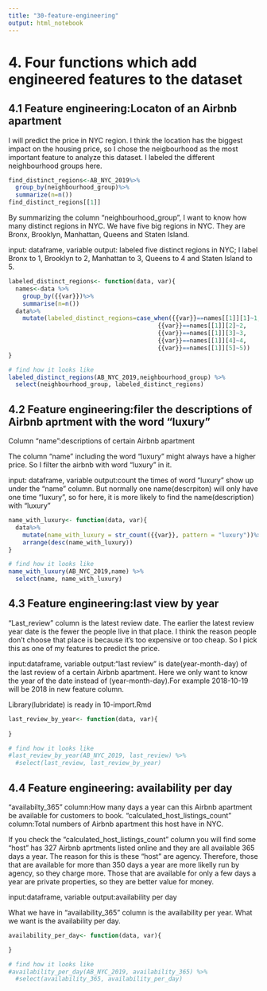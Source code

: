 ```yaml
---
title: "30-feature-engineering"
output: html_notebook
---
```


# 4. Four functions which add engineered features to the dataset

## 4.1 Feature engineering:Locaton of an Airbnb apartment 
I will predict the price in NYC region. I think the location has the biggest impact on the housing price, so I chose the neigbourhood as the most important feature to analyze this dataset. I labeled the different neighbourhood groups here.
```r
find_distinct_regions<-AB_NYC_2019%>%
  group_by(neighbourhood_group)%>%
  summarize(n=n())
find_distinct_regions[[1]]
```
By summarizing the column "neighbourhood_group", I want to know how many distinct regions in NYC. We have five big regions in NYC. They are Bronx, Brooklyn, Manhattan, Queens and Staten Island.

input: dataframe, variable
output: labeled five distinct regions in NYC; I label Bronx to 1, Brooklyn to 2, Manhattan to 3, Queens to 4 and Staten Island to 5. 
```r
labeled_distinct_regions<- function(data, var){
  names<-data %>%
    group_by({{var}})%>%
    summarise(n=n())
  data%>%
    mutate(labeled_distinct_regions=case_when({{var}}==names[[1]][1]~1, 
                                          {{var}}==names[[1]][2]~2,  
                                          {{var}}==names[[1]][3]~3,  
                                          {{var}}==names[[1]][4]~4,  
                                          {{var}}==names[[1]][5]~5))
}

# find how it looks like 
labeled_distinct_regions(AB_NYC_2019,neighbourhood_group) %>%
  select(neighbourhood_group, labeled_distinct_regions)
```

## 4.2 Feature engineering:filer the descriptions of Airbnb aprtment with the word "luxury" 
Column "name":descriptions of certain Airbnb apartment 

The column "name" including the word "luxury" might always have a higher price. So I filter the airbnb with word “luxury” in it. 

input: dataframe, variable
output:count the times of word "luxury" show up under the "name" column. But normally one name(descrpiton) will only have one time "luxury", so for here, it is more likely to find the name(description) with "luxury"
```r
name_with_luxury<- function(data, var){
  data%>%
    mutate(name_with_luxury = str_count({{var}}, pattern = "luxury"))%>%
    arrange(desc(name_with_luxury)) 
}

# find how it looks like 
name_with_luxury(AB_NYC_2019,name) %>%
  select(name, name_with_luxury)
```

## 4.3 Feature engineering:last view by year 
"Last_review" column is the latest review date. The earlier the latest review year date is the fewer the people live in that place. I think the reason people don't choose that place is because it's too expensive or too cheap. So I pick this as one of my features to predict the price. 

input:dataframe, variable
output:"last review" is date(year-month-day) of the last review of a certain Airbnb apartment. Here we only want to know the year of the date instead of (year-month-day).For example 2018-10-19 will be 2018 in new feature column. 

Library(lubridate) is ready in 10-import.Rmd
```r

last_review_by_year<- function(data, var){
 
}

# find how it looks like 
#last_review_by_year(AB_NYC_2019, last_review) %>%
  #select(last_review, last_review_by_year)

```

## 4.4 Feature engineering: availability per day
"availabilty_365" column:How many days a year can this Airbnb apartment be available for customers to book. 
"calculated_host_listings_count" column:Total numbers of Airbnb apartment this host have in NYC. 

If you check the "calculated_host_listings_count" column you will find some "host" has 327 Airbnb aprtments listed online and they are all available 365 days a year. The reason for this is these "host" are agency. Therefore, those that are available for more than 350 days a year are more likelly run by agency, so they charge more. Those that are available for only a few days a year are private properties, so they are better value for money. 

input:dataframe, variable
output:availability per day 

What we have in "availability_365" column is the availability per year. What we want is the availability per day.
```r
availability_per_day<- function(data, var){

}

# find how it looks like
#availability_per_day(AB_NYC_2019, availability_365) %>%
  #select(availability_365, availability_per_day)
```
